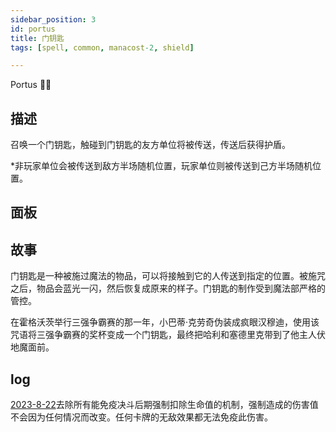 ```yaml
---
sidebar_position: 3
id: portus
title: 门钥匙
tags: [spell, common, manacost-2, shield]

---
```


Portus 🥾🌌

<!--truncate-->



<CardBasics cardKey={id}/>


## 描述

召唤一个门钥匙，触碰到门钥匙的友方单位将被传送，传送后获得护盾。

*非玩家单位会被传送到敌方半场随机位置，玩家单位则被传送到己方半场随机位置。

## 面板


<LevelComponent/>


<CardDynamicTable cardKey={id}/>


<CardComplexTable cardKey={id}/>

## 故事

门钥匙是一种被施过魔法的物品，可以将接触到它的人传送到指定的位置。被施咒之后，物品会蓝光一闪，然后恢复成原来的样子。门钥匙的制作受到魔法部严格的管控。

在霍格沃茨举行三强争霸赛的那一年，小巴蒂·克劳奇伪装成疯眼汉穆迪，使用该咒语将三强争霸赛的奖杯变成一个门钥匙，最终把哈利和塞德里克带到了他主人伏地魔面前。

## log

[2023-8-22](/blog/230822-update-annc#adjustment)去除所有能免疫决斗后期强制扣除生命值的机制，强制造成的伤害值不会因为任何情况而改变。任何卡牌的无敌效果都无法免疫此伤害。
